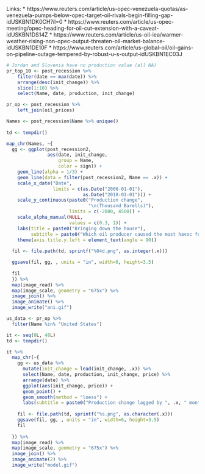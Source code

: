 
Links:
  * https://www.reuters.com/article/us-opec-venezuela-quotas/as-venezuela-pumps-below-opec-target-oil-rivals-begin-filling-gap-idUSKBN1DK0CH?il=0
  * https://www.reuters.com/article/us-opec-meeting/opec-heading-for-oil-cut-extension-with-a-caveat-idUSKBN1DS14Z
  * https://www.reuters.com/article/us-oil-iea/warmer-weather-rising-non-opec-output-threaten-oil-market-balance-idUSKBN1DE10F
  * https://www.reuters.com/article/us-global-oil/oil-gains-on-pipeline-outage-tempered-by-robust-u-s-output-idUSKBN1EC03J

```r
# Jordan and Slovenia have no production value (all NA)
pr_top_10 <- post_recession %>%
    filter(date == max(date)) %>%
    arrange(desc(init_change)) %>%
    slice(1:10) %>%
    select(Name, date, production, init_change)

pr_op <- post_recession %>%
    left_join(oil_prices)

Names <- post_recession$Name %>% unique()
  
td <- tempdir()

map_chr(Names, ~{
  gg <- ggplot(post_recession2,
               aes(date, init_change,
                   group = Name,
                   color = sign)) +
    geom_line(alpha = 1/3) +
    geom_line(data = filter(post_recession2, Name == .x)) +
    scale_x_date("Date",
                 limits = c(as.Date("2006-01-01"),
                            as.Date("2018-01-01"))) +
    scale_y_continuous(paste0("Production change",
                              "\n(Thousand Barells)"),
                       limits = c(-2000, 4500)) +
    scale_alpha_manual(NULL,
                       values = c(0.3, 1)) +
    labs(title = paste0("Bringing down the house"),
         subtitle = paste0("Which oil producer caused the most havoc for oil prices?")) +
    theme(axis.title.y.left = element_text(angle = 90))
  
  fil <- file.path(td, sprintf("%04d.png", as.integer(.x)))

  ggsave(fil, gg, , units = "in", width=6, height=3.5)
  
  fil
  }) %>% 
  map(image_read) %>%
  map(image_scale, geometry = "675x") %>%
  image_join() %>% 
  image_animate() %>% 
  image_write("ani.gif")
```

```r
us_data <- pr_op %>%
  filter(Name %in% "United States")

it <- seq(0L, 48L)
td <- tempdir()

it %>%
  map_chr(~{
    gg <- us_data %>%
      mutate(init_change = lead(init_change, .x)) %>%
      select(Name, date, production, init_change, price) %>%
      arrange(date) %>%
      ggplot(aes(init_change, price)) +
      geom_point() +
      geom_smooth(method = "loess") +
      labs(subtitle = paste0("Production change lagged by ", .x, " months"))
    
    fil <- file.path(td, sprintf("%s.png", as.character(.x)))
    ggsave(fil, gg, , units = "in", width=6, height=3.5)
    fil
    
  }) %>%
  map(image_read) %>%
  map(image_scale, geometry = "675x") %>%
  image_join() %>%
  image_animate(2) %>%
  image_write("model.gif")
```
